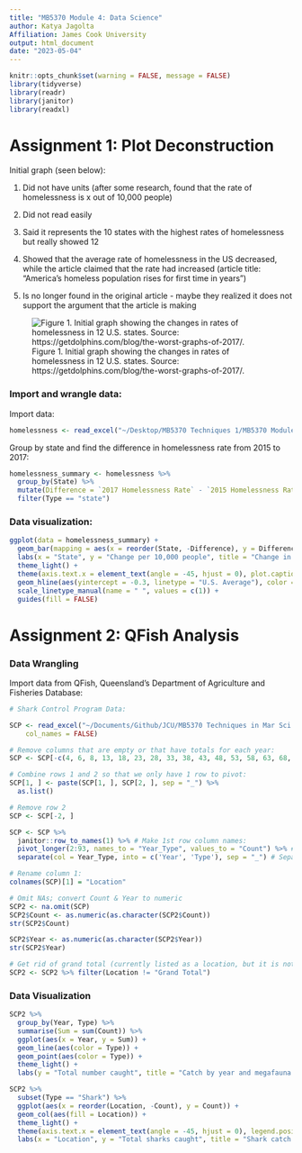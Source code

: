 ```yaml
---
title: "MB5370 Module 4: Data Science"
author: Katya Jagolta
Affiliation: James Cook University
output: html_document
date: "2023-05-04"
---
```



```r
knitr::opts_chunk$set(warning = FALSE, message = FALSE) 
library(tidyverse)
library(readr)
library(janitor)
library(readxl)
```


# Assignment 1: Plot Deconstruction

Initial graph (seen below): 

1. Did not have units (after some research, found that the rate of homelessness is x out of 10,000 people)

2. Did not read easily 

3. Said it represents the 10 states with the highest rates of homelessness but really showed 12

4. Showed that the average rate of homelessness in the US decreased, while the article claimed that the rate had increased (article title: "America’s homeless population rises for first time in years")

5. Is no longer found in the original article - maybe they realized it does not support the argument that the article is making

![Figure 1. Initial graph showing the changes in rates of homelessness in 12 U.S. states. Source: https://getdolphins.com/blog/the-worst-graphs-of-2017/.](figs/Homelessness_Original.png)


### Import and wrangle data:

Import data: 

```r
homelessness <- read_excel("~/Desktop/MB5370 Techniques 1/MB5370 Module 4 Homelessness.xlsx")
```


Group by state and find the difference in homelessness rate from 2015 to 2017:

```r
homelessness_summary <- homelessness %>% 
  group_by(State) %>% 
  mutate(Difference = `2017 Homelessness Rate` - `2015 Homelessness Rate`) %>% 
  filter(Type == "state")
```

### Data visualization:

```r
ggplot(data = homelessness_summary) +
  geom_bar(mapping = aes(x = reorder(State, -Difference), y = Difference, fill = "F8766D"), stat = "identity") +
  labs(x = "State", y = "Change per 10,000 people", title = "Change in homelessness from 2015 to 2017") +
  theme_light() +
  theme(axis.text.x = element_text(angle = -45, hjust = 0), plot.caption = element_text(hjust = 0)) +
  geom_hline(aes(yintercept = -0.3, linetype = "U.S. Average"), color = "blue") +
  scale_linetype_manual(name = " ", values = c(1)) +
  guides(fill = FALSE)
```


# Assignment 2: QFish Analysis

### Data Wrangling

Import data from QFish, Queensland's Department of Agriculture and Fisheries Database:

```r
# Shark Control Program Data: 

SCP <- read_excel("~/Documents/Github/JCU/MB5370 Techniques in Mar Sci 1/data/Shark_Control_Program.xlsx", 
    col_names = FALSE)
```

```r
# Remove columns that are empty or that have totals for each year:
SCP <- SCP[-c(4, 6, 8, 13, 18, 23, 28, 33, 38, 43, 48, 53, 58, 63, 68, 73, 78, 83, 88, 93, 98, 103, 108, 113, 118, 119)]  

# Combine rows 1 and 2 so that we only have 1 row to pivot:
SCP[1, ] <- paste(SCP[1, ], SCP[2, ], sep = "_") %>% 
  as.list()

# Remove row 2
SCP <- SCP[-2, ]

SCP <- SCP %>% 
  janitor::row_to_names(1) %>% # Make 1st row column names:
  pivot_longer(2:93, names_to = "Year_Type", values_to = "Count") %>% # Pivot so that Year_Type becomes a column
  separate(col = Year_Type, into = c('Year', 'Type'), sep = "_") # Separate column Year_Type into two columns

# Rename column 1:
colnames(SCP)[1] = "Location"
```

```r
# Omit NAs; convert Count & Year to numeric
SCP2 <- na.omit(SCP)
SCP2$Count <- as.numeric(as.character(SCP2$Count))
str(SCP2$Count)

SCP2$Year <- as.numeric(as.character(SCP2$Year))
str(SCP2$Year)
```

```r
# Get rid of grand total (currently listed as a location, but it is not one; it's the total of all of them)
SCP2 <- SCP2 %>% filter(Location != "Grand Total")
```


### Data Visualization

```r
SCP2 %>%
  group_by(Year, Type) %>% 
  summarise(Sum = sum(Count)) %>% 
  ggplot(aes(x = Year, y = Sum)) +
  geom_line(aes(color = Type)) +
  geom_point(aes(color = Type)) +
  theme_light() +
  labs(y = "Total number caught", title = "Catch by year and megafauna type")
```


```r
SCP2 %>% 
  subset(Type == "Shark") %>% 
  ggplot(aes(x = reorder(Location, -Count), y = Count)) +
  geom_col(aes(fill = Location)) +
  theme_light() +
  theme(axis.text.x = element_text(angle = -45, hjust = 0), legend.position = "none") +
  labs(x = "Location", y = "Total sharks caught", title = "Shark catch by location")
```














